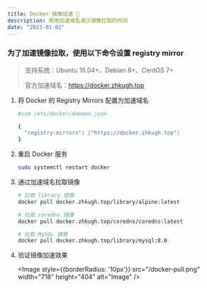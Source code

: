 ```yaml
---
title: Docker 镜像加速 🚀
description: 使用加速域名减少镜像拉取的时间
date: "2023-01-02"
---
```


### 为了加速镜像拉取，使用以下命令设置 **registry mirror**

> 支持系统：Ubuntu 16.04+、Debian 8+、CentOS 7+
> 
> 官方加速域名：https://docker.zhkugh.top

1. 将 Docker 的 Registry Mirrors 配置为加速域名

   ```bash
   #vim /etc/docker/daemon.json
   
   {
     "registry-mirrors": ["https://docker.zhkugh.top"]
   }
   ```

2. 重启 Docker 服务

   ```bash
   sudo systemctl restart docker
   ```

3. 通过加速域名拉取镜像

   ```bash
   # 拉取 library 镜像
   docker pull docker.zhkugh.top/library/alpine:latest

   # 拉取 coredns 镜像
   docker pull docker.zhkugh.top/coredns/coredns:latest

   # 拉取 MySQL 镜像
   docker pull docker.zhkugh.top/library/mysql:8.0
   ```

4. 验证镜像加速效果

   <Image  style={{borderRadius: '10px'}} src="/docker-pull.png" width="718" height="404" alt="Image" />

   